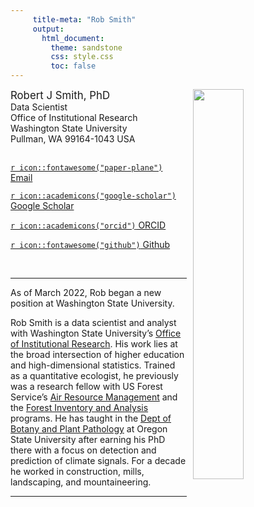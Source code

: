 ```yaml
---
     title-meta: "Rob Smith"
     output:
       html_document:
         theme: sandstone
         css: style.css
         toc: false
---
```

<img src="images/rjs.png" style="border:0; margin-right: 10px; margin-left: 10px" align="right" width="40%" alt="">

<span style='font-size: 1.2em;'>Robert J Smith, PhD</span>  
Data Scientist  
Office of Institutional Research  
Washington State University  
Pullman, WA 99164-1043 USA  
\  

[`r icon::fontawesome("paper-plane")` Email](mailto:rob.smith@wsu.edu){target="_blank"}

[`r icon::academicons("google-scholar")` Google Scholar ](http://scholar.google.com/citations?user=YkwN1lAAAAAJ){target="_blank"}

[`r icon::academicons("orcid")` ORCID](http://orcid.org/0000-0001-5085-634X){target="_blank"}

[`r icon::fontawesome("github")` Github ](https://github.com/phytomosaic/){target="_blank"}

\  
\  

<!-- # Research themes -->
<!-- ******   -->

<!-- - Human–atmosphere–vegetation interactions   -->
<!-- - Biogeography   -->
<!-- - Computational ecology   -->
<!-- - Lichen and bryophyte ecology   -->
<!-- \   -->

******  
As of March 2022, Rob began a new position at Washington State University.  

Rob Smith is a data scientist and analyst with Washington State University's [Office of Institutional Research](https://ir.wsu.edu/){target="_blank"}.  His work lies at the broad intersection of higher education and high-dimensional statistics.  Trained as a quantitative ecologist, he previously was a research fellow with US Forest Service's [Air Resource Management](https://www.fs.fed.us/air/index.htm){target="_blank"} and the [Forest Inventory and Analysis](https://www.fs.usda.gov/pnw/program/rma){target="_blank"} programs.  He has taught in the [Dept of Botany and Plant Pathology](https://bpp.oregonstate.edu){target="_blank"} at Oregon State University after earning his PhD there with a focus on detection and prediction of climate signals.  For a decade he worked in construction, mills, landscaping, and mountaineering. 

<!-- - [New paper](https://doi.org/10.1016/j.foreco.2020.118410){target="_blank"} in *Forest Ecology and Management* links forest structural development to a general 'motif' of plant diversity --- useful for a silviculture that balances diversity with a landscape spectrum of structural stages?   -->

<!-- - Featured as [Early Career Researcher](https://journalofbiogeographynews.org/2020/02/14/ecr-feature-rob-smith/){target="_blank"} at *Journal of Biogeography*'s news site... if you need a laugh.   -->

<!-- - Our [paper](https://doi.org/10.1111/jbi.13719){target="_blank"} on climate vulnerability is published in *Journal of Biogeography*. Source code [here](https://github.com/phytomosaic/vuln){target="_blank"} and equations [here](./images/vuln_equations.pdf).   -->

<!-- - Joined with the [Stanton lab](https://cbs.umn.edu/contacts/daniel-stanton){target="_blank"} and the [Market Science](https://cbs.umn.edu/market-science/about){target="_blank"} outreach team to share the wonders of lichens with all ages at the Minnesota State Fair.   -->

<!-- - Continued our 6th year of long-term lichen monitoring at the [SPRUCE](https://mnspruce.ornl.gov){target="_blank"} whole-ecosystem warming experiment.   -->

<!-- - [Our paper](https://doi.org/10.1002/ajb2.1022){target="_blank"} sharing initial SPRUCE findings is now [highlighted](https://doi.org/10.1002/ajb2.1036){target="_blank"} in *American Journal of Botany*.   -->

<!-- - New [ELON](https://elonpreview.weebly.com/){target="_blank"} stations continue to be installed throughout the western U.S.   -->

<!-- \   -->

<!-- # Selected publications -->
<!-- ******   -->

<!-- <p style="padding-left:10%; text-indent:-10%;"> -->
<!-- Smith, R.J., S. Jovan, and B. McCune. 2020. Climatic niche limits and community-level vulnerability of obligate symbioses. *Journal of Biogeography* 47(2): 382-395. [doi:10.1111/jbi.13719](https://doi.org/10.1111/jbi.13719){target="_blank"}</p> -->

<!-- <p style="padding-left:10%; text-indent:-10%;"> -->
<!-- Smith, R.J., and A.N. Gray. 2019. Combining potentially incompatible community datasets when harmonizing forest inventories in subarctic Alaska. *Journal of Vegetation Science* 30(1): 18–29. [doi:10.1111/jvs.12694](https://doi.org/10.1111/jvs.12694){target="_blank"}</p> -->

<!-- <p style="padding-left:10%; text-indent:-10%;"> -->
<!-- Smith, R.J., P.R. Nelson, S. Jovan, P.J. Hanson, and B. McCune. 2018. Novel climates reverse carbon uptake of atmospherically-dependent epiphytes: climatic constraints on the iconic boreal forest lichen *Evernia mesomorpha*. *American Journal of Botany* 105: 266–274. [doi:10.1002/ajb2.1022](https://doi.org/10.1002/ajb2.1022){target="_blank"}</p> -->

<!-- <p style="padding-left:10%; text-indent:-10%;"> -->
<!-- Smith, R.J. 2017. Solutions for loss of information in high-beta-diversity community data. *Methods in Ecology and Evolution* 8(1): 68–74. [doi:10.1111/2041-210X.12652](https://doi.org/10.1111/2041-210X.12652){target="_blank"}</p> -->

<!-- <p style="padding-left:10%; text-indent:-10%;"> -->
<!-- Smith, R.J., S. Jovan and B. McCune. 2017. *Lichen Communities as Climate Indicators in the U.S. Pacific States*. PNW-GTR-952. USDA Forest Service, PNW Research Station, Portland, OR.  [[link](https://www.fs.usda.gov/treesearch/pubs/54532){target="_blank"}]</p> -->

<!-- <p style="padding-left:10%; text-indent:-10%;"> -->
<!-- Smith, R.J., S.R. Abella, and L.R. Stark. 2014. Post-fire recovery of desert mosses: effects of fires and soil-banks. *Journal of Vegetation Science* 25: 447–456. [doi:10.1111/jvs.12094](https://doi.org/10.1111/jvs.12094){target="_blank"}</p> -->

<!-- \   -->

<!-- ******   -->

<!-- $$\mathbf{v_{1}} = \frac{\sum_{j=1}^{n} a_{ij} \cdot \phi}{\sum_{j=1}^{n} a_{ij}} \cdot 100$$ -->

******  

